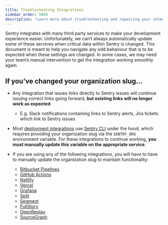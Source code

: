 ```yaml
---
title: Troubleshooting Integrations
sidebar_order: 5000
description: "Learn more about troubleshooting and repairing your integrations"
---
```


Sentry integrates with many third party services to make your development experience easier. Unfortunately, we can’t always automatically update some of these services when critical data within Sentry is changed. This document is meant to help you navigate any odd behaviour that is to be expected when these settings are changed. In some cases, we may need your team’s manual intervention to get the integration working smoothly again.

## If you've changed your organization slug...

- Any integration that issues links directly to Sentry issues will continue issuing correct links going forward, **but existing links will no longer work as expected**
  - E.g. Slack notifications containing links to Sentry alerts, Jira tickets which link to Sentry issues
- Most [deployment integrations](https://docs.sentry.io/product/integrations/#deployment) use [Sentry CLI](https://github.com/getsentry/sentry-cli) under the hood, which requires providing your organization slug via the `SENTRY_ORG` environment variable. For these integrations to continue working, **you must manually update this variable on the appropriate service**.
- If you are using any of the following integrations, you will have to have to manually update the organization slug to maintain functionality:

  - [Bitbucket Pipelines](/product/releases/setup/release-automation/bitbucket-pipelines/)
  - [GitHub Actions](/product/releases/setup/release-automation/github-actions/)
  - [Netlify](/product/releases/setup/release-automation/netlify/)
  - [Vercel](/product/integrations/deployment/vercel/)
  - [Grafana](/product/integrations/data-visualization/grafana/)
  - [Split](/product/integrations/feature-flag/split/)
  - [Segment](/product/integrations/data-visualization/segment/)
  - [FullStory](/product/integrations/session-replay/fullstory/)
  - [OpenReplay](/product/integrations/session-replay/openreplay/)
  - [SourceGraph](/product/integrations/issue-tracking/sourcegraph/)
